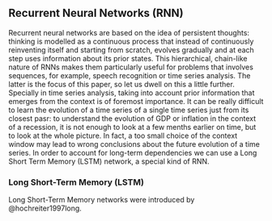 ## Recurrent Neural Networks (RNN)

Recurrent neural networks are based on the idea of persistent thoughts: thinking is modelled as a continuous process that instead of continuously reinventing itself and starting from scratch, evolves gradually and at each step uses information about its prior states. This hierarchical, chain-like nature of RNNs makes them particularly useful for problems that involves sequences, for example, speech recognition or time series analysis. The latter is the focus of this paper, so let us dwell on this a little further. Specially in time series analysis, taking into account prior information that emerges from the context is of foremost importance. It can be really difficult to learn the evolution of a time series of a single time series just from its closest pasr: to understand the evolution of GDP or inflation in the context of a recession, it is not enough to look at a few menths earlier on time, but to look at the whole picture. In fact, a too small choice of the context window may lead to wrong conclusions about the future evolution of a time series. In order to account for long-term dependencies we can use a Long Short Term Memory (LSTM) network, a special kind of RNN.

### Long Short-Term Memory (LSTM)

Long Short-Term Memory networks were introduced by @hochreiter1997long. 



